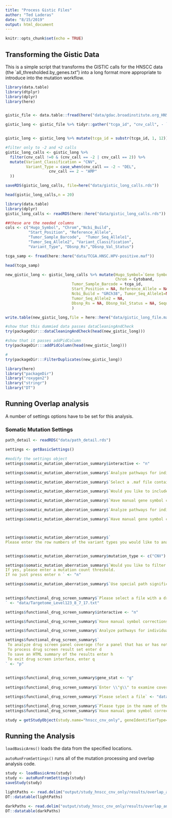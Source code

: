 ```yaml
---
title: "Process Gistic Files"
author: "Ted Laderas"
date: "8/15/2019"
output: html_document
---
```


```r
knitr::opts_chunk$set(echo = TRUE)
```

## Transforming the Gistic Data

This is a simple script that transforms the GISTIC calls for the HNSCC data (the `all_thresholded.by_genes.txt") into a long format more appropriate to introduce into the mutation workflow.

```r
library(data.table)
library(dtplyr)
library(dplyr)
library(here)


gistic_file <- data.table::fread(here("data/gdac.broadinstitute.org_HNSC-TP.CopyNumber_Gistic2.Level_4.2012122100.0.0/all_thresholded.by_genes.txt"))

gistic_long <- gistic_file %>% tidyr::gather("tcga_id", "cnv_call", - `Gene Symbol`, - `Locus ID`, -Cytoband) 


gistic_long <- gistic_long %>% mutate(tcga_id = substr(tcga_id, 1, 12)) %>% filter(cnv_call != 0)

#filter only to -2 and +2 calls
gistic_long_calls <- gistic_long %>% 
  filter(cnv_call !=0 & (cnv_call == -2 | cnv_call == 2)) %>%
  mutate(Variant_Classification = "CNV", 
         Variant_Type = case_when(cnv_call == -2 ~ "DEL",
                   cnv_call == 2 ~ "AMP"
  ))

saveRDS(gistic_long_calls, file=here("data/gistic_long_calls.rds"))
```


```r
head(gistic_long_calls,n = 20)
```

```r
library(data.table)
library(dplyr)
gistic_long_calls <- readRDS(here::here("data/gistic_long_calls.rds"))

##these are the needed columns
cols <- c("Hugo_Symbol", "Chrom","Ncbi_Build", 
          "Start_Position", "Reference_Allele", 
          "Tumor_Sample_Barcode",  "Tumor_Seq_Allele1", 
          "Tumor_Seq_Allele2", "Variant_Classification", 
          "Variant_Type", "Dbsnp_Rs","Dbsnp_Val_Status")

tcga_samp <- fread(here::here("data/TCGA.HNSC.HPV-positive.maf"))

head(tcga_samp)

new_gistic_long <- gistic_long_calls %>% mutate(Hugo_Symbol=`Gene Symbol`, 
                                                Chrom = Cytoband, 
                             Tumor_Sample_Barcode = tcga_id, 
                             Start_Position = NA, Reference_Allele = NA,
                             Ncbi_Build = "GRCh38", Tumor_Seq_Allele1=NA, 
                             Tumor_Seq_Allele2 = NA, 
                             Dbsnp_Rs = NA, Dbsnp_Val_Status = NA, Sequencer=NA
                             )

write.table(new_gistic_long,file = here::here("data/gistic_long_file.maf"), sep="\t", row.names = FALSE)

#show that this dummied data passes dataCleaningAndCheck
try(packageDir:::dataCleaningAndCheck(head(new_gistic_long)))

#show that it passes addPidColumn
try(packageDir:::addPidColumn(head(new_gistic_long)))

#
try(packageDir:::FilterDuplicates(new_gistic_long))
```


```r
library(here)
library("packageDir")
library("roxygen2")
library("stringr")
library("DT")
```

## Running Overlap analysis

A number of settings options have to be set for this analysis. 

### Somatic Mutation Settings

```r
path_detail <- readRDS("data/path_detail.rds")

settings <- getBasicSettings()

#modify the settings object
settings$somatic_mutation_aberration_summary$interactive <- "n"

settings$somatic_mutation_aberration_summary$`Analyze pathways for individual members of the cohort? (y or n) `<- "n"

settings$somatic_mutation_aberration_summary$`Select a .maf file containing the data set to be analyzed.` <- "data/gistic_long_file.maf"

settings$somatic_mutation_aberration_summary$`Would you like to include PolyPhen analysis results in this analysis? (y/n) `<- "n"

settings$somatic_mutation_aberration_summary$`Have manual gene symbol corrections already been conducted? (y/n)` <- "y"

settings$somatic_mutation_aberration_summary$`Analyze pathways for individual members of the cohort? (y or n) ` <- "n"

settings$somatic_mutation_aberration_summary$`Have manual gene symbol corrections already been conducted? (y/n)` <- "y"



settings$somatic_mutation_aberration_summary$`
Please enter the row numbers of the variant types you would like to analyze (sepparated by a space).(Full list of options.)` <-  "CNV"


settings$somatic_mutation_aberration_summary$mutation_type <- c("CNV")

settings$somatic_mutation_aberration_summary$`Would you like to filter out hypermutators?
If yes, please enter a mutation count threshold.
If no just press enter n ` <- "n"

settings$somatic_mutation_aberration_summary$`Use special path significance analysis settings for this data type? (y/n)` <- "n"
 
```

```r
settings$functional_drug_screen_summary$`Please select a file with a drug screen results data set
` <- "data/Targetome_Level123_8_7_17.txt"

settings$functional_drug_screen_summary$interactive <- "n"

settings$functional_drug_screen_summary$`Have manual symbol corrections been performed yet for the current data set? (y/n)` <- "y"

settings$functional_drug_screen_summary$`Analyze pathways for individual members of the cohort? (y or n) ` <- "n"

settings$functional_drug_screen_summary$`
 To analyze drug screen panel coverage (for a panel that has or has not been run), enter p
 To process drug screen result set enter d
 To save an HTML summary of the results enter h
 To exit drug screen interface, enter q
` <- "p"

 
settings$functional_drug_screen_summary$gene_stat <- "g"
 
settings$functional_drug_screen_summary$`Enter \\"g\\" to examine coverage using a set of gene names. Enter \\"d\\" to examine coverage using drug names, along with a drug target matrix: ` <- "g"

settings$functional_drug_screen_summary$`Please select a file` <- "data/Targetome_Level123_8_7_17.txt"

settings$functional_drug_screen_summary$`Please type in the name of the column with the gene symbols: ` <-	"targets"
settings$functional_drug_screen_summary$`Have manual gene symbol corrections already been made? (y/n)` <-	"y"

```

```r
study = getStudyObject(study.name="hnscc_cnv_only", geneIdentifierType="HUGO", path_detail = path_detail, settings = settings)
```

## Running the Analysis

`loadBasicArms()` loads the data from the specified locations.

`autoRunFromSettings()` runs all of the mutation processing and overlap analysis code.

```r
study <- loadBasicArms(study)
study <- autoRunFromSettings(study)
saveStudy(study)
```


```r
lightPaths <- read.delim("output/study_hnscc_cnv_only/results/overlap_analysis/Aberrationally enriched, containing drug targets.txt", sep="\t")
DT::datatable(lightPaths)

```


```r
darkPaths <- read.delim("output/study_hnscc_cnv_only/results/overlap_analysis/Aberration enriched, not drug targeted.txt", sep= "\t")
DT::datatable(darkPaths)
```

```r


```